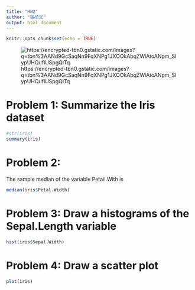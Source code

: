 ```yaml
---
title: "HW2"
author: "張碩文"
output: html_document
---
```


```r
knitr::opts_chunk$set(echo = TRUE)
```
![https://encrypted-tbn0.gstatic.com/images?q=tbn%3AANd9GcSaqNn9FqXNPg1JXOOkAbqZWiAtoANpm_SIypUHQufIUSpgQlTq](https://encrypted-tbn0.gstatic.com/images?q=tbn%3AANd9GcSaqNn9FqXNPg1JXOOkAbqZWiAtoANpm_SIypUHQufIUSpgQlTq)

# Problem 1: Summarize the Iris dataset 

```r
#str(iris)
summary(iris)
```

# Problem 2:

The sample median of the variable Petail.With is  
```r
median(iris$Petal.Width)
```

# Problem 3: Draw a histograms of the Sepal.Length variable

```r
hist(iris$Sepal.Width)
```

# Problem 4: Draw a scatter plot 

```r
plot(iris)
```